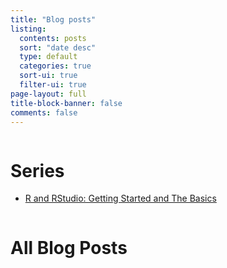 ```yaml
---
title: "Blog posts"
listing:
  contents: posts
  sort: "date desc"
  type: default
  categories: true
  sort-ui: true
  filter-ui: true
page-layout: full
title-block-banner: false
comments: false
---
```


::: {.column width="80%"}
# Series

-   [R and RStudio: Getting Started and The Basics](series_1.html)
:::

::: {.column width="20%"}
:::

# All Blog Posts
